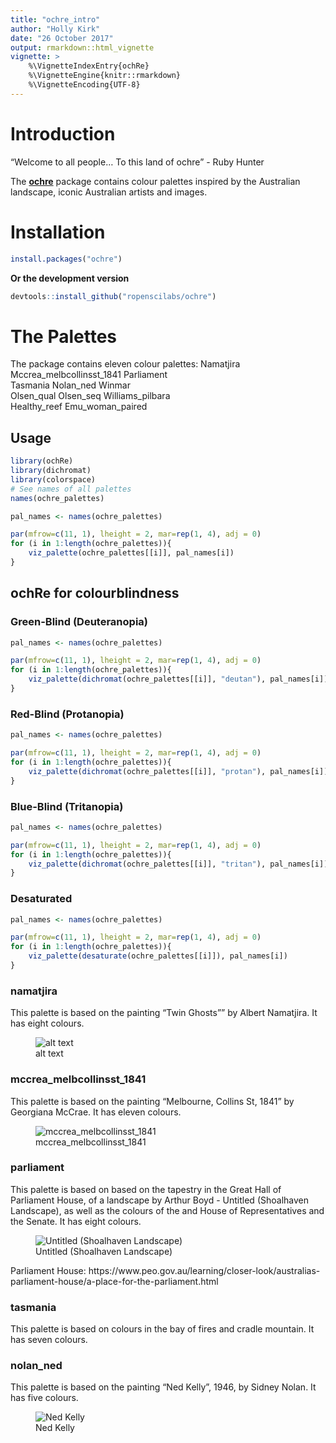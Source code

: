 ```yaml
---
title: "ochre_intro"
author: "Holly Kirk"
date: "26 October 2017"
output: rmarkdown::html_vignette
vignette: >
    %\VignetteIndexEntry{ochRe}
    %\VignetteEngine{knitr::rmarkdown}
    %\VignetteEncoding{UTF-8}
---
```


# Introduction

"Welcome to all people... To this land of ochre" - Ruby Hunter

The [**ochre**](CRAN link?) package contains colour palettes inspired by the Australian landscape, iconic Australian artists and images. 

# Installation

``` r
install.packages("ochre")
```

**Or the development version**

``` r
devtools::install_github("ropenscilabs/ochre")
```

# The Palettes

The package contains eleven colour palettes: 
Namatjira                   Mccrea_melbcollinsst_1841         Parliament               
Tasmania                    Nolan_ned                         Winmar                   
Olsen_qual                  Olsen_seq                         Williams_pilbara        
Healthy_reef                Emu_woman_paired   


Usage
-----

```r
library(ochRe)
library(dichromat)
library(colorspace)
# See names of all palettes
names(ochre_palettes)
```

```r
pal_names <- names(ochre_palettes)

par(mfrow=c(11, 1), lheight = 2, mar=rep(1, 4), adj = 0)
for (i in 1:length(ochre_palettes)){
    viz_palette(ochre_palettes[[i]], pal_names[i])
}
```
## ochRe for colourblindness

### Green-Blind (Deuteranopia)

```r
pal_names <- names(ochre_palettes)

par(mfrow=c(11, 1), lheight = 2, mar=rep(1, 4), adj = 0)
for (i in 1:length(ochre_palettes)){
    viz_palette(dichromat(ochre_palettes[[i]], "deutan"), pal_names[i])
}
```

### Red-Blind (Protanopia)


```r
pal_names <- names(ochre_palettes)

par(mfrow=c(11, 1), lheight = 2, mar=rep(1, 4), adj = 0)
for (i in 1:length(ochre_palettes)){
    viz_palette(dichromat(ochre_palettes[[i]], "protan"), pal_names[i])
}
```

### Blue-Blind (Tritanopia)


```r
pal_names <- names(ochre_palettes)

par(mfrow=c(11, 1), lheight = 2, mar=rep(1, 4), adj = 0)
for (i in 1:length(ochre_palettes)){
    viz_palette(dichromat(ochre_palettes[[i]], "tritan"), pal_names[i])
}
```

### Desaturated


```r
pal_names <- names(ochre_palettes)

par(mfrow=c(11, 1), lheight = 2, mar=rep(1, 4), adj = 0)
for (i in 1:length(ochre_palettes)){
    viz_palette(desaturate(ochre_palettes[[i]]), pal_names[i])
}
```



### namatjira

This palette is based on the painting "Twin Ghosts"" by Albert Namatjira.
It has eight colours.  

![alt text](http://www.menziesartbrands.com/sites/default/files/field/catalogue_items//DM_24017.jpg)


### mccrea_melbcollinsst_1841

This palette is based on the painting "Melbourne, Collins St, 1841" by Georgiana McCrae. 
It has eleven colours.   

![mccrea_melbcollinsst_1841](https://upload.wikimedia.org/wikipedia/commons/c/c0/Melbourne_Collins_Street_1841.jpg)


### parliament

This palette is based on based on the tapestry in the Great Hall of Parliament House, of a landscape by Arthur Boyd - Untitled (Shoalhaven Landscape), as well as the colours of the and House of Representatives and the Senate. 
It has eight colours.   

![Untitled (Shoalhaven Landscape)](https://www.aph.gov.au/~/media/06%20Visit%20Parliament/66%20Parl%20House%20Art%20Collection/661%20five%20treasures/five%20treasures%20detail%20pics/M19840057UntitledBOYDunframed.png?la=en)  
  
Parliament House:
https://www.peo.gov.au/learning/closer-look/australias-parliament-house/a-place-for-the-parliament.html  

### tasmania
This palette is based on colours in the bay of fires and cradle mountain.
It has seven colours.

### nolan_ned
This palette is based on the painting "Ned Kelly", 1946, by Sidney Nolan.
It has five colours.


![Ned Kelly](https://cs.nga.gov.au/images/lrg/28926.jpg)
